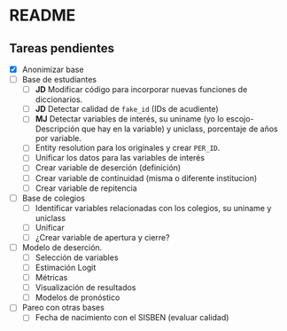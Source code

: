 # README

## Tareas pendientes

-   [x] Anonimizar base
-   [ ] Base de estudiantes
    -   [ ] **JD** Modificar código para incorporar nuevas funciones de diccionarios.
    -   [ ] **JD** Detectar calidad de `fake_id` (IDs de acudiente) 
    -   [ ] **MJ** Detectar variables de interés, su uniname (yo lo escojo- Descripción que hay en la variable) y uniclass, porcentaje de años por variable.
    -   [ ] Entity resolution para los originales y crear `PER_ID`.
    -   [ ] Unificar los datos para las variables de interés
    -   [ ] Crear variable de deserción (definición)
    -   [ ] Crear variable de continuidad (misma o diferente institucion)
    -   [ ] Crear variable de repitencia
-   [ ] Base de colegios
    -   [ ] Identificar variables relacionadas con los colegios, su uniname y uniclass
    -   [ ] Unificar
    -   [ ] ¿Crear variable de apertura y cierre?
-   [ ] Modelo de deserción.
    -   [ ] Selección de variables
    -   [ ] Estimación Logit
    -   [ ] Métricas
    -   [ ] Visualización de resultados
    -   [ ] Modelos de pronóstico
-   [ ] Pareo con otras bases
    -   [ ] Fecha de nacimiento con el SISBEN (evaluar calidad)
